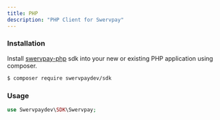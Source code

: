 ```yaml
---
title: PHP
description: "PHP Client for Swervpay"
---
```


### Installation

Install [swervpay-php](https://packagist.org/packages/swervpaydev/sdk) sdk into your new or existing PHP application using composer.

```bash Shell
$ composer require swervpaydev/sdk
```

### Usage

```php PHP
use Swervpaydev\SDK\Swervpay;
```